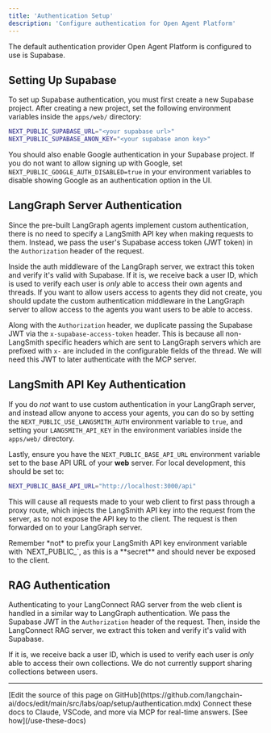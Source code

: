 ```yaml
---
title: 'Authentication Setup'
description: 'Configure authentication for Open Agent Platform'
---
```


The default authentication provider Open Agent Platform is configured to use is Supabase.

## Setting Up Supabase

To set up Supabase authentication, you must first create a new Supabase project. After creating a new project, set the following environment variables inside the `apps/web/` directory:

```bash
NEXT_PUBLIC_SUPABASE_URL="<your supabase url>"
NEXT_PUBLIC_SUPABASE_ANON_KEY="<your supabase anon key>"
```

You should also enable Google authentication in your Supabase project. If you do not want to allow signing up with Google, set `NEXT_PUBLIC_GOOGLE_AUTH_DISABLED=true` in your environment variables to disable showing Google as an authentication option in the UI.

## LangGraph Server Authentication

Since the pre-built LangGraph agents implement custom authentication, there is no need to specify a LangSmith API key when making requests to them. Instead, we pass the user's Supabase access token (JWT token) in the `Authorization` header of the request.

Inside the auth middleware of the LangGraph server, we extract this token and verify it's valid with Supabase. If it is, we receive back a user ID, which is used to verify each user is *only* able to access their own agents and threads. If you want to allow users access to agents they did not create, you should update the custom authentication middleware in the LangGraph server to allow access to the agents you want users to be able to access.

Along with the `Authorization` header, we duplicate passing the Supabase JWT via the `x-supabase-access-token` header. This is because all non-LangSmith specific headers which are sent to LangGraph servers which are prefixed with `x-` are included in the configurable fields of the thread. We will need this JWT to later authenticate with the MCP server.

## LangSmith API Key Authentication

If you do *not* want to use custom authentication in your LangGraph server, and instead allow anyone to access your agents, you can do so by setting the `NEXT_PUBLIC_USE_LANGSMITH_AUTH` environment variable to `true`, and setting your `LANGSMITH_API_KEY` in the environment variables inside the `apps/web/` directory.

Lastly, ensure you have the `NEXT_PUBLIC_BASE_API_URL` environment variable set to the base API URL of your **web** server. For local development, this should be set to:

```bash
NEXT_PUBLIC_BASE_API_URL="http://localhost:3000/api"
```

This will cause all requests made to your web client to first pass through a proxy route, which injects the LangSmith API key into the request from the server, as to not expose the API key to the client. The request is then forwarded on to your LangGraph server.

<Warning>
Remember *not* to prefix your LangSmith API key environment variable with `NEXT_PUBLIC_`, as this is a **secret** and should never be exposed to the client.
</Warning>

## RAG Authentication

Authenticating to your LangConnect RAG server from the web client is handled in a similar way to LangGraph authentication. We pass the Supabase JWT in the `Authorization` header of the request. Then, inside the LangConnect RAG server, we extract this token and verify it's valid with Supabase.

If it is, we receive back a user ID, which is used to verify each user is *only* able to access their own collections. We do not currently support sharing collections between users.

---

<Callout icon="pen-to-square" iconType="regular">
    [Edit the source of this page on GitHub](https://github.com/langchain-ai/docs/edit/main/src/labs/oap/setup/authentication.mdx)
</Callout>
<Tip icon="terminal" iconType="regular">
    Connect these docs to Claude, VSCode, and more via MCP for    real-time answers. [See how](/use-these-docs)
</Tip>
